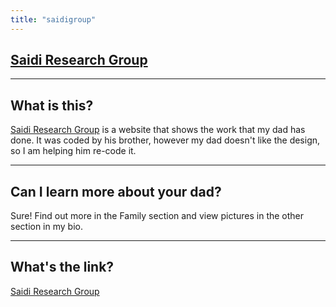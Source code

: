 ```yaml
---
title: "saidigroup"
---
```


<Nav act={5} />
<Head> 
    <title>rayyansaidi.com</title>
    <html lang="en" />
</Head>

# [Saidi Research Group](http://saidigroup.pitt.edu/)

---
## What is this?
[Saidi Research Group](http://saidigroup.pitt.edu/) is a website that shows the work that my dad has done. It was coded by his brother, however my dad doesn't like the design, so I am helping him re-code it.

---
## Can I learn more about your dad?
Sure! Find out more in the Family section and view pictures in the other section in my bio.

---
## What's the link?
[Saidi Research Group](http://saidigroup.pitt.edu/)
